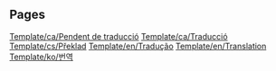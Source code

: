 
== Pages ==
[[Template/ca/Pendent de traducció]]
[[Template/ca/Traducció]]
[[Template/cs/Překlad]]
[[Template/en/Tradução]]
[[Template/en/Translation]]
[[Template/ko/번역]]
